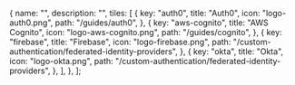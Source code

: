 
  {
    name: "",
    description: "",
    tiles: [
      {
        key: "auth0",
        title: "Auth0",
        icon: "logo-auth0.png",
        path: "/guides/auth0",
      },
      {
        key: "aws-cognito",
        title: "AWS Cognito",
        icon: "logo-aws-cognito.png",
        path: "/guides/cognito",
      },
      {
        key: "firebase",
        title: "Firebase",
        icon: "logo-firebase.png",
        path: "/custom-authentication/federated-identity-providers",
      },
      {
        key: "okta",
        title: "Okta",
        icon: "logo-okta.png",
        path: "/custom-authentication/federated-identity-providers",
      },
    ],
  },
];

<Tiles tileGroups={tileGroupsDataFederated} />
